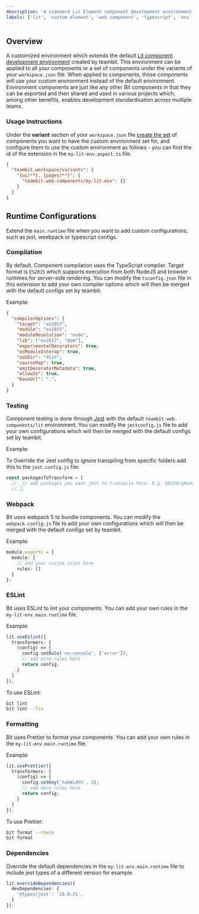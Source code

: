 ```yaml
---
description: 'A standard Lit Element component development environment'
labels: ['lit', 'custom element', 'web component', 'typescript', 'env', 'extension']
---
```


## Overview

A customized environment which extends the default [Lit component development environment](https://bit.dev/teambit/web-components/lit) created by teambit. 
This environment can be applied to all your components or a set of components under the variants of your `workspace.json` file. 
When applied to components, those components will use your custom environment instead of the default environment. 
Environment components are just like any other Bit components in that they can be exported and then shared and used in various projects which, among other benefits, enables development standardisation across multiple teams.

### Usage Instructions

Under the **variant** section of your `workspace.json` file [create the set](https://harmony-docs.bit.dev/aspects/variants/#variants-selector-examples) of components you want to have the custom environment set for, and configure them to use the custom environment as follows - you can find the id of the extension in the `my-lit-env.aspect.ts` file.

```json
{
  "teambit.workspace/variants": {
    "{ui/**}, {pages/**}": {
      "teambit.web-components/my-lit-env": {}
    }
  }
}
```

## Runtime Configurations

Extend the `main.runtime` file when you want to add custom configurations, such as jest, weebpack or typescript configs.

### Compilation

By default, Component compilation uses the TypeScript compiler. Target format is `ES2015` which
supports execution from both NodeJS and browser runtimes for server-side rendering. You can modify the `tsconfig.json` file in this extension to add your own compiler options which will then be merged with the default configs set by teambit.

Example:

```json
{
  "compilerOptions": {
    "target": "es2017",
    "module": "es2015",
    "moduleResolution": "node",
    "lib": ["es2017", "dom"],
    "experimentalDecorators": true,
    "esModuleInterop": true,
    "outDir": "dist",
    "sourceMap": true,
    "emitDecoratorMetadata": true,
    "allowJs": true,
    "baseUrl": ".",
  }
}
```

### Testing

Component testing is done through [Jest](https://jestjs.io/) with the default `teambit.web-components/lit` environment. You can modify the `jestconfig.js` file to add your own configurations which will then be merged with the default configs set by teambit.

Example:

To Override the Jest config to ignore transpiling from specific folders add this to the `jest.config.js` file:

```js
const packagesToTransform = [
  //  // add packages you want jest to transpile here. E.g. @bitOrgName so that all your bit components will be transpiled in your tests
  // ];
```

### Webpack

Bit uses webpack 5 to bundle components. You can modify the `webpack.config.js` file to add your own configurations which will then be merged with the default configs set by teambit.

Example:

```ts
module.exports = {
  module: {
    // add your custom rules here
    rules: []
  }
};
```

### ESLint

Bit uses ESLint to lint your components. You can add your own rules in the `my-lit-env.main.runtime` file.

Example:

```ts
lit.useEslint({
  transformers: [
    (config) => {
      config.setRule('no-console', ['error']);
      // add more rules here
      return config;
    }
  ]
}),
```

To use ESLint:

```bash
bit lint
bit lint --fix
```

### Formatting

Bit uses Prettier to format your components. You can add your own rules in the `my-lit-env.main.runtime` file.

Example:

```ts
lit.usePrettier({
  transformers: [
    (config) => {
      config.setKey('tabWidth', 2);
      // add more rules here
      return config;
    }
  ]
}),
```

To use Prettier:

```bash
bit format --check
bit format
```

### Dependencies

Override the default dependencies in the `my-lit-env.main.runtime` file to include jest types of a different version for example.

```ts
lit.overrideDependencies({
  devDependencies: {
    '@types/jest': '26.0.21',
  }
});
```
